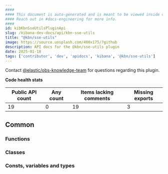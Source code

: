 ```yaml
---
####
#### This document is auto-generated and is meant to be viewed inside our experimental, new docs system.
#### Reach out in #docs-engineering for more info.
####
id: kibKbnSseUtilsPluginApi
slug: /kibana-dev-docs/api/kbn-sse-utils
title: "@kbn/sse-utils"
image: https://source.unsplash.com/400x175/?github
description: API docs for the @kbn/sse-utils plugin
date: 2025-01-18
tags: ['contributor', 'dev', 'apidocs', 'kibana', '@kbn/sse-utils']
---
```




Contact [@elastic/obs-knowledge-team](https://github.com/orgs/elastic/teams/obs-knowledge-team) for questions regarding this plugin.

**Code health stats**

| Public API count  | Any count | Items lacking comments | Missing exports |
|-------------------|-----------|------------------------|-----------------|
| 19 | 0 | 19 | 3 |

## Common

### Functions
<DocDefinitionList data={kbnSseUtilsObj.common.functions}/>

### Classes
<DocDefinitionList data={kbnSseUtilsObj.common.classes}/>

### Consts, variables and types
<DocDefinitionList data={kbnSseUtilsObj.common.misc}/>

